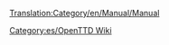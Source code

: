 [[Translation:Category/en/Manual/Manual]]

{{en/Bilingual box| Es
| Páginas relativas al manual del juego. Los artículos que tienen la plantilla [[Template:es/Manual/Tabla de contenido]] se colocan automáticamente aquí.
| A Category for Manual related pages.
Articles that are called by [[Template:es/Manual/Tabla de contenido]] are automatically placed here.}}


[[Category:es/OpenTTD Wiki]]